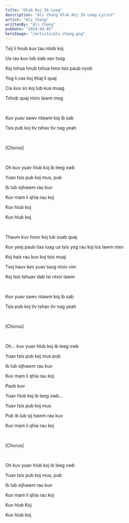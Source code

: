 ```yaml
---
title: "Hlub Koj Ib Leeg"
description: "Ali Chang Hlub Koj Ib Leeg Lyrics"
artist: "Ali Chang"
writtenBy: "Ali Chang"
pubDate: "2024-04-05"
heroImage: "/artists/ali-chang.png"
---
```


Txij li hnub kuv tau ntsib koj

Ua rau kuv lub siab xav txog

Koj txhua hnub txhua hmo tsis paub nyob

Yog li cas koj thiaj li quaj

Cia kuv so koj lub kua muag

Txhob quaj ntxiv lawm mog

<br />

Kuv yuav sawv ntawm koj ib sab

Tsis pub koj tiv tshav tiv nag yeah

<br />

[Chorus]

<br />

Oh kuv yuav hlub koj ib leeg xwb

Yuav tsis pub koj mus, pub

Ib lub sijhawm rau kuv

Kuv mam li qhia rau koj

Kuv hlub koj

Kuv hlub koj

<br />

Thaum kuv hnov koj lub suab quaj

Kuv yeej paub tias luag ua tsis yog rau koj los lawm ntev

Koj hais rau kuv koj tsis muaj

Txoj hauv kev yuav taug ntxiv vim

Koj tsis tshuav dab tsi ntxiv lawm

<br />

Kuv yuav sawv ntawm koj ib sab

Tsis pub koj tiv tshav tiv nag yeah

<br />

[Chorus]

<br />

Oh... kuv yuav hlub koj ib leeg xwb

Yuav tsis pub koj mus pub

Ib lub sijhawm rau kuv

Kuv mam li qhia rau koj

Paub kuv

Yuav hlub koj ib leeg xwb…

Yuav tsis pub koj mus

Pub ib lub sij hawm rau kuv

Kuv mam li qhia rau koj

<br />

[Chorus]

<br />

Oh kuv yuav hlub koj ib leeg xwb

Yuav tsis pub koj mus, pub

Ib lub sijhawm rau kuv

Kuv mam li qhia rau koj

Kuv hlub Koj

Kuv hlub koj
